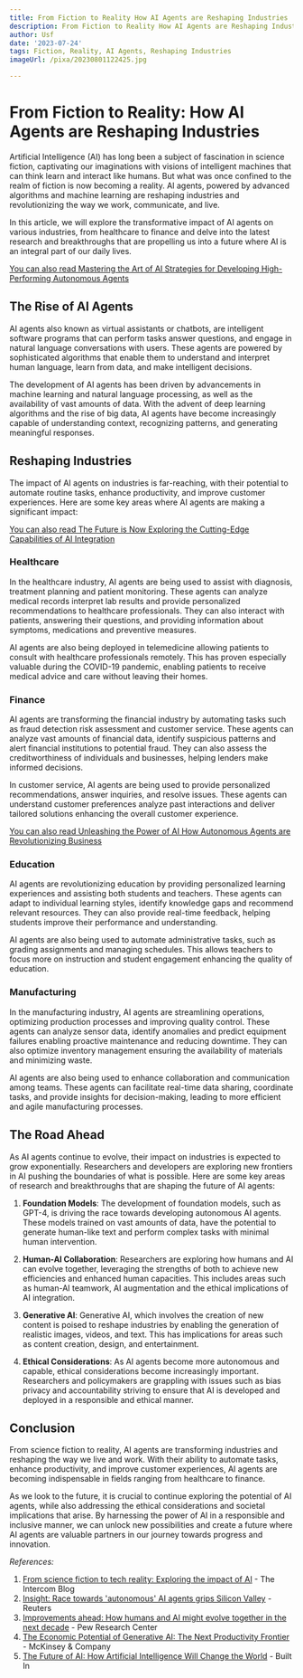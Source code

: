 ```yaml
---
title: From Fiction to Reality How AI Agents are Reshaping Industries
description: From Fiction to Reality How AI Agents are Reshaping Industries
author: Usf
date: '2023-07-24'
tags: Fiction, Reality, AI Agents, Reshaping Industries
imageUrl: /pixa/20230801122425.jpg

---
```

# From Fiction  to Reality: How AI Agents are Reshaping Industries

Artificial Intelligence (AI) has long been a subject of fascination in science fiction, captivating our imaginations with visions of intelligent machines that can  think learn and interact like humans. But what was  once confined to the realm of fiction is now  becoming a reality. AI agents, powered  by  advanced algorithms and machine learning are reshaping industries and  revolutionizing the way we work,  communicate, and live.

In this  article, we  will explore the transformative impact of AI agents on various  industries, from healthcare to finance and delve into the latest research and breakthroughs that are propelling us into a future where AI is an integral part of our daily lives.

[You  can also read Mastering  the Art of AI  Strategies for Developing High-Performing Autonomous Agents](Mastering%20the%20Art%20of%20AI%20Strategies%20for%20Developing%20High-Performing%20Autonomous%20Agents)


## The  Rise of AI Agents

AI agents also known as virtual assistants or chatbots, are intelligent software programs  that can perform tasks answer questions, and engage  in natural language conversations with users. These agents are powered by sophisticated  algorithms that enable them  to understand and interpret human language, learn from data, and make  intelligent decisions.

The development of AI agents has been driven by advancements in machine learning and natural  language processing, as well as the availability  of vast amounts of data. With the advent of deep learning  algorithms and the rise of big data,  AI agents have  become increasingly  capable of understanding context, recognizing patterns, and generating meaningful responses.

## Reshaping Industries

The impact of AI agents on industries is  far-reaching, with their potential to automate routine tasks, enhance productivity, and improve customer experiences.  Here are some key areas where AI agents are making a  significant impact:

[You can also read The Future is Now Exploring the Cutting-Edge Capabilities of AI Integration](The%20Future%20is%20Now%20Exploring%20the%20Cutting-Edge%20Capabilities%20of%20AI%20Integration)


### Healthcare

In the healthcare industry, AI agents are  being used to assist with diagnosis, treatment planning and patient monitoring. These agents  can analyze  medical records interpret lab results  and provide personalized recommendations to healthcare professionals. They can also interact with patients, answering their questions, and providing information  about symptoms, medications and preventive measures.

AI agents are also being deployed in telemedicine allowing patients to  consult with healthcare professionals remotely. This has proven especially valuable during the COVID-19 pandemic, enabling patients to receive medical  advice and care without  leaving their homes.

### Finance

AI agents are transforming the financial industry by automating tasks such  as fraud detection risk assessment  and customer service. These agents can analyze  vast amounts of financial data, identify suspicious patterns and alert financial institutions to potential fraud. They can  also assess the creditworthiness of individuals and businesses, helping lenders make informed decisions.

In customer service, AI agents are being used to provide personalized recommendations,  answer inquiries, and resolve issues.  These agents can understand customer preferences analyze past interactions and deliver tailored solutions enhancing the overall customer experience.

[You can also read Unleashing the Power of AI How Autonomous Agents are Revolutionizing  Business](Unleashing%20the%20Power%20of%20AI%20How%20Autonomous%20Agents%20are%20Revolutionizing%20Business)


### Education

AI agents are  revolutionizing education by providing personalized learning  experiences and assisting both students  and teachers. These agents can  adapt to individual learning styles, identify  knowledge  gaps  and recommend relevant  resources. They can also provide real-time feedback, helping students improve their performance and understanding.

AI agents are also being used to automate administrative tasks, such as grading assignments and managing schedules. This allows teachers to focus more on instruction and student engagement enhancing the quality of education.

### Manufacturing

In the manufacturing  industry, AI agents are streamlining  operations, optimizing production processes and improving quality control. These agents can analyze sensor data, identify anomalies and  predict equipment  failures enabling proactive maintenance and  reducing downtime. They can  also optimize inventory management ensuring the availability of materials and minimizing waste.

AI agents are also being used to enhance collaboration and communication among  teams. These agents can facilitate real-time data sharing, coordinate tasks,  and provide insights  for decision-making,  leading to more  efficient and agile manufacturing processes.

## The Road Ahead

As AI agents continue to evolve, their impact on industries  is expected to grow exponentially. Researchers and developers are exploring new frontiers in AI pushing the boundaries  of what is  possible. Here are some  key areas of research and breakthroughs that are shaping the future of AI agents:

1. **Foundation Models**: The development of foundation models,  such as GPT-4, is driving  the race towards developing autonomous AI agents. These  models trained on vast amounts of data, have the potential to generate human-like text and perform complex tasks with minimal human  intervention.

2. **Human-AI Collaboration**: Researchers are exploring how  humans and AI can evolve together, leveraging the strengths of both to achieve new efficiencies  and enhanced human  capacities. This  includes areas such as human-AI teamwork,  AI  augmentation and the ethical implications of AI integration.

3. **Generative AI**: Generative AI, which involves the creation of new content is poised to reshape industries by  enabling the generation  of  realistic images, videos, and text. This has implications for areas  such as content creation, design, and entertainment.

4. **Ethical Considerations**: As AI agents become more autonomous and capable, ethical considerations become increasingly important. Researchers and policymakers are grappling with issues such as bias privacy and accountability striving  to ensure that  AI is developed and deployed in a responsible and ethical manner.

## Conclusion

From science fiction to reality, AI  agents  are transforming industries and reshaping the way we  live  and work. With their ability  to automate tasks, enhance productivity, and  improve customer experiences, AI agents are becoming indispensable in fields ranging from healthcare to finance.

As we  look to the future, it is crucial to continue exploring the potential of AI agents, while also addressing the ethical considerations and societal implications that arise.  By harnessing the power of AI in a responsible and inclusive manner, we can unlock new  possibilities and create a  future  where AI agents are valuable partners in our journey towards progress and innovation.

*References:*

1. [From science fiction to tech reality: Exploring the impact of AI](https://www.intercom.com/blog/videos/exploring-the-impact-of-ai/)  - The Intercom  Blog
2. [Insight: Race towards 'autonomous' AI  agents grips Silicon Valley](https://www.reuters.com/technology/race-towards-autonomous-ai-agents-grips-silicon-valley-2023-07-17/) - Reuters
3. [Improvements ahead: How humans  and AI might evolve  together in the next decade](https://www.pewresearch.org/internet/2018/12/10/improvements-ahead-how-humans-and-ai-might-evolve-together-in-the-next-decade/) - Pew Research Center
4. [The Economic Potential of Generative AI: The Next Productivity Frontier](https://www.mckinsey.com/capabilities/mckinsey-digital/our-insights/the-economic-potential-of-generative-ai-the-next-productivity-frontier) - McKinsey & Company
5. [The Future  of AI: How Artificial Intelligence Will  Change the World](https://builtin.com/artificial-intelligence/artificial-intelligence-future)  - Built In